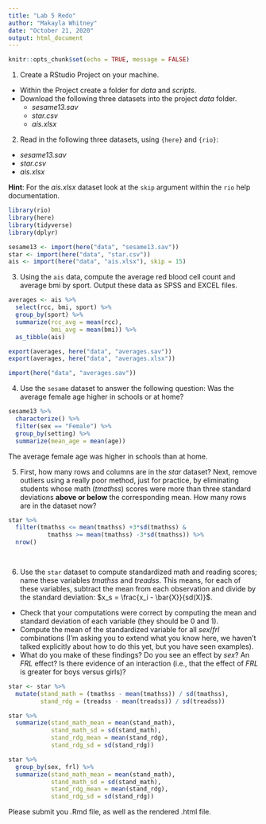 ```yaml
---
title: "Lab 5 Redo"
author: "Makayla Whitney"
date: "October 21, 2020"
output: html_document
---
```


```r
knitr::opts_chunk$set(echo = TRUE, message = FALSE) 
```

1. Create a RStudio Project on your machine.

* Within the Project create a folder for *data* and *scripts*.
* Download the following three datasets into the project *data* folder.
  + *sesame13.sav*
  + *star.csv*
  + *ais.xlsx*

2. Read in the following three datasets, using `{here}` and `{rio}`:
  * *sesame13.sav*
  * *star.csv*
  * *ais.xlsx*
  
**Hint**: For the *ais.xlsx* dataset look at the `skip` argument within the `rio` help documentation.
  
```r
library(rio)
library(here)
library(tidyverse)
library(dplyr)

sesame13 <- import(here("data", "sesame13.sav"))
star <- import(here("data", "star.csv"))
ais <- import(here("data", "ais.xlsx"), skip = 15)
```

3. Using the `ais` data, compute the average red blood cell count and average bmi by sport. Output these data as SPSS and EXCEL files. 

```r
averages <- ais %>%
  select(rcc, bmi, sport) %>%
  group_by(sport) %>%
  summarize(rcc_avg = mean(rcc), 
            bmi_avg = mean(bmi)) %>%
  as_tibble(ais)

export(averages, here("data", "averages.sav"))
export(averages, here("data", "averages.xlsx"))

import(here("data", "averages.sav"))

```

4. Use the `sesame` dataset to answer the following question: Was the average female age higher in schools or at home? 

```r

sesame13 %>% 
  characterize() %>% 
  filter(sex == "Female") %>% 
  group_by(setting) %>% 
  summarize(mean_age = mean(age))


```

The average female age was higher in schools than at home. 

5. First, how many rows and columns are in the *star* dataset? Next, remove outliers using a really poor method, just for practice, by eliminating students whose math (*tmathss*) scores were more than three standard deviations **above or below** the corresponding mean. How many rows are in the dataset now?

```r

star %>%
  filter(tmathss <= mean(tmathss) +3*sd(tmathss) &
           tmathss >= mean(tmathss) -3*sd(tmathss)) %>% 
  nrow()

  
```

6. Use the `star` dataset to compute standardized math and reading scores; name these variables *tmathss* and *treadss*. This means, for each of these variables, subtract the mean from each observation and divide by the standard deviation: $x_s = \frac{x_i - \bar{X}}{sd(X)}$. 
  + Check that your computations were correct by computing the mean and standard deviation of each variable (they should be 0 and 1). 
  + Compute the mean of the standardized variable for all *sex*/*frl* combinations (I'm asking you to extend what you know here, we haven't talked explicitly about how to do this yet, but you have seen examples). 
  + What do you make of these findings? Do you see an effect by *sex*? An *FRL* effect? Is there evidence of an interaction (i.e., that the effect of *FRL* is greater for boys versus girls)?

```r

star <- star %>%
  mutate(stand_math = (tmathss - mean(tmathss)) / sd(tmathss),
         stand_rdg = (treadss - mean(treadss)) / sd(treadss))

star %>%
  summarize(stand_math_mean = mean(stand_math), 
            stand_math_sd = sd(stand_math),
            stand_rdg_mean = mean(stand_rdg),
            stand_rdg_sd = sd(stand_rdg))

star %>%
  group_by(sex, frl) %>%
  summarize(stand_math_mean = mean(stand_math),
            stand_math_sd = sd(stand_math),
            stand_rdg_mean = mean(stand_rdg),
            stand_rdg_sd = sd(stand_rdg))

```

Please submit you .Rmd file, as well as the rendered .html file.